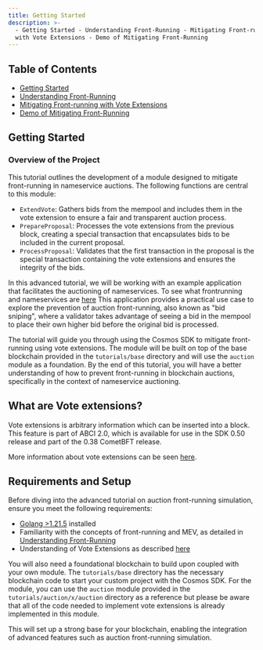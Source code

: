 ```yaml
---
title: Getting Started
description: >-
  - Getting Started - Understanding Front-Running - Mitigating Front-running
  with Vote Extensions - Demo of Mitigating Front-Running
---
```


## Table of Contents

* [Getting Started](#overview-of-the-project)
* [Understanding Front-Running](/docs/sdk/v0.50/tutorials/vote-extensions/auction-frontrunning/understanding-frontrunning)
* [Mitigating Front-running with Vote Extensions](/docs/sdk/v0.50/tutorials/vote-extensions/auction-frontrunning/mitigating-front-running-with-vote-extesions)
* [Demo of Mitigating Front-Running](/docs/sdk/v0.50/tutorials/vote-extensions/auction-frontrunning/demo-of-mitigating-front-running)

## Getting Started

### Overview of the Project

This tutorial outlines the development of a module designed to mitigate front-running in nameservice auctions. The following functions are central to this module:

* `ExtendVote`: Gathers bids from the mempool and includes them in the vote extension to ensure a fair and transparent auction process.
* `PrepareProposal`: Processes the vote extensions from the previous block, creating a special transaction that encapsulates bids to be included in the current proposal.
* `ProcessProposal`: Validates that the first transaction in the proposal is the special transaction containing the vote extensions and ensures the integrity of the bids.

In this advanced tutorial, we will be working with an example application that facilitates the auctioning of nameservices. To see what frontrunning and nameservices are [here](/docs/sdk/v0.50/tutorials/vote-extensions/auction-frontrunning/understanding-frontrunning) This application provides a practical use case to explore the prevention of auction front-running, also known as "bid sniping", where a validator takes advantage of seeing a bid in the mempool to place their own higher bid before the original bid is processed.

The tutorial will guide you through using the Cosmos SDK to mitigate front-running using vote extensions. The module will be built on top of the base blockchain provided in the `tutorials/base` directory and will use the `auction` module as a foundation. By the end of this tutorial, you will have a better understanding of how to prevent front-running in blockchain auctions, specifically in the context of nameservice auctioning.

## What are Vote extensions?

Vote extensions is arbitrary information which can be inserted into a block. This feature is part of ABCI 2.0, which is available for use in the SDK 0.50 release and part of the 0.38 CometBFT release.

More information about vote extensions can be seen [here](https://docs.cosmos.network/main/build/abci/vote-extensions).

## Requirements and Setup

Before diving into the advanced tutorial on auction front-running simulation, ensure you meet the following requirements:

* [Golang >1.21.5](https://golang.org/doc/install) installed
* Familiarity with the concepts of front-running and MEV, as detailed in [Understanding Front-Running](/docs/sdk/v0.50/tutorials/vote-extensions/auction-frontrunning/understanding-frontrunning)
* Understanding of Vote Extensions as described [here](https://docs.cosmos.network/main/build/abci/vote-extensions)

You will also need a foundational blockchain to build upon coupled with your own module. The `tutorials/base` directory has the necessary blockchain code to start your custom project with the Cosmos SDK. For the module, you can use the `auction` module provided in the `tutorials/auction/x/auction` directory as a reference but please be aware that all of the code needed to implement vote extensions is already implemented in this module.

This will set up a strong base for your blockchain, enabling the integration of advanced features such as auction front-running simulation.
